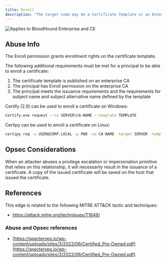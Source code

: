 ---
title: Enroll
description: "The target node may be a Certificate Template or an Enterprise Certification Authority."
---
<img noZoom src="/assets/enterprise-AND-community-edition-pill-tag.svg" alt="Applies to BloodHound Enterprise and CE"/>


## Abuse Info

The Enroll permission grants enrollment rights on the certificate template.

The following additional requirements must be met for a principal to be able to enroll a certificate:

1.  The certificate template is published on an enterprise CA
2.  The principal has Enroll permission on the enterprise CA
3.  The principal meets the issuance requirements and the requirements for subject name and subject alternative name defined by the template

Certify (2.0) can be used to enroll a certificate on Windows:

```cmd
Certify.exe request --ca SERVER\CA-NAME --template TEMPLATE
```

Certipy can be used to enroll a certificate on Linux:

```bash
certipy req -u USER@CORP.LOCAL -p PWD -ca CA-NAME -target SERVER -template TEMPLATE
```

## Opsec Considerations

When an attacker abuses a privilege escalation or impersonation primitive that relies on this relationship, it will necessarily result in the issuance of a certificate. A copy of the issued certificate will be saved on the host that issued the certificate.

## References

This edge is related to the following MITRE ATT&CK tactic and techniques:

* https://attack.mitre.org/techniques/T1649/

### Abuse and Opsec references

* [https://specterops.io/wp-content/uploads/sites/3/2022/06/Certified_Pre-Owned.pdf](https://specterops.io/wp-content/uploads/sites/3/2022/06/Certified_Pre-Owned.pdf)

